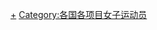 {{Categories by country|nocat}}

[[Category:各國競速滑冰運動員|+]]
[[Category:各国各项目女子运动员|Category:各国各项目女子运动员]]